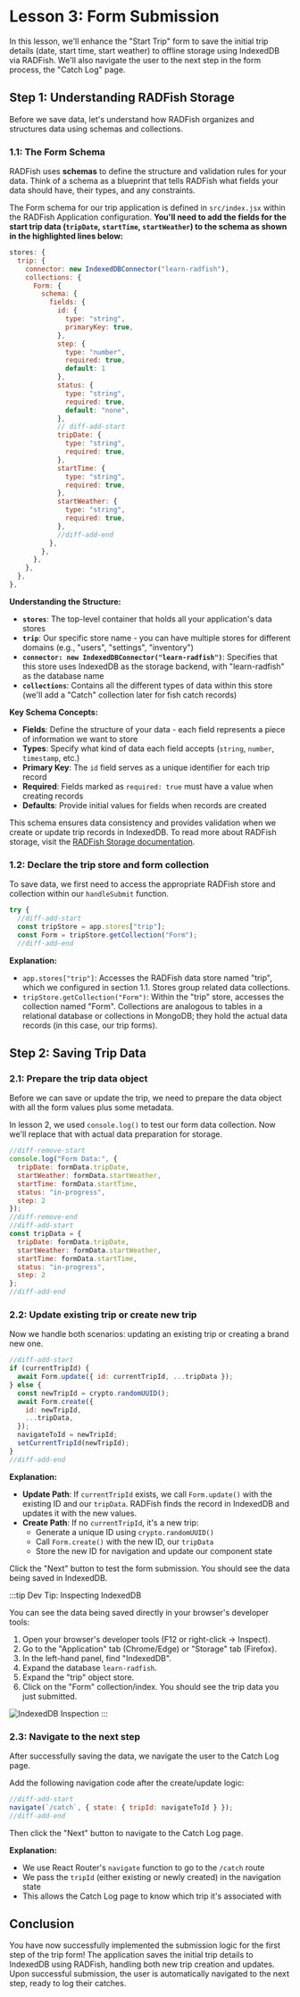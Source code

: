 # Lesson 3: Form Submission

In this lesson, we'll enhance the "Start Trip" form to save the initial trip details (date, start time, start weather) to offline storage using IndexedDB via RADFish. We'll also navigate the user to the next step in the form process, the "Catch Log" page.

## Step 1: Understanding RADFish Storage

Before we save data, let's understand how RADFish organizes and structures data using schemas and collections.

### 1.1: The Form Schema

RADFish uses **schemas** to define the structure and validation rules for your data. Think of a schema as a blueprint that tells RADFish what fields your data should have, their types, and any constraints.

The Form schema for our trip application is defined in `src/index.jsx` within the RADFish Application configuration. **You'll need to add the fields for the start trip data (`tripDate`, `startTime`, `startWeather`) to the schema as shown in the highlighted lines below:**

```jsx title="src/index.jsx" showLineNumbers=20
stores: {
  trip: {
    connector: new IndexedDBConnector("learn-radfish"),
    collections: {
      Form: {
        schema: {
          fields: {
            id: {
              type: "string",
              primaryKey: true,
            },
            step: {
              type: "number",
              required: true,
              default: 1
            },
            status: {
              type: "string",
              required: true,
              default: "none",
            },
            // diff-add-start
            tripDate: {
              type: "string",
              required: true,
            },
            startTime: {
              type: "string",
              required: true,
            },
            startWeather: {
              type: "string",
              required: true,
            },
            //diff-add-end
          },
        },
      },
    },
  },
},
```

**Understanding the Structure:**

- **`stores`**: The top-level container that holds all your application's data stores
- **`trip`**: Our specific store name - you can have multiple stores for different domains (e.g., "users", "settings", "inventory")
- **`connector: new IndexedDBConnector("learn-radfish")`**: Specifies that this store uses IndexedDB as the storage backend, with "learn-radfish" as the database name
- **`collections`**: Contains all the different types of data within this store (we'll add a "Catch" collection later for fish catch records)

**Key Schema Concepts:**

- **Fields**: Define the structure of your data - each field represents a piece of information we want to store
- **Types**: Specify what kind of data each field accepts (`string`, `number`, `timestamp`, etc.)
- **Primary Key**: The `id` field serves as a unique identifier for each trip record
- **Required**: Fields marked as `required: true` must have a value when creating records
- **Defaults**: Provide initial values for fields when records are created

This schema ensures data consistency and provides validation when we create or update trip records in IndexedDB. To read more about RADFish storage, visit the [RADFish Storage documentation](https://nmfs-radfish.github.io/radfish/design-system/storage).

### 1.2: Declare the trip store and form collection

To save data, we first need to access the appropriate RADFish store and collection within our `handleSubmit` function.

```jsx title="src/pages/StartTrip.jsx" showLineNumbers=202
try {
  //diff-add-start
  const tripStore = app.stores["trip"];
  const Form = tripStore.getCollection("Form");
  //diff-add-end
```

**Explanation:**

- `app.stores["trip"]`: Accesses the RADFish data store named "trip", which we configured in section 1.1. Stores group related data collections.
- `tripStore.getCollection("Form")`: Within the "trip" store, accesses the collection named "Form". Collections are analogous to tables in a relational database or collections in MongoDB; they hold the actual data records (in this case, our trip forms).

## Step 2: Saving Trip Data

### 2.1: Prepare the trip data object

Before we can save or update the trip, we need to prepare the data object with all the form values plus some metadata. 

In lesson 2, we used `console.log()` to test our form data collection. Now we'll replace that with actual data preparation for storage.

```jsx title="src/pages/StartTrip.jsx" showLineNumbers=209
//diff-remove-start
console.log("Form Data:", {
  tripDate: formData.tripDate,
  startWeather: formData.startWeather,
  startTime: formData.startTime,
  status: "in-progress",
  step: 2
});
//diff-remove-end
//diff-add-start
const tripData = {
  tripDate: formData.tripDate,
  startWeather: formData.startWeather,
  startTime: formData.startTime,
  status: "in-progress",
  step: 2
};
//diff-add-end
```

### 2.2: Update existing trip or create new trip

Now we handle both scenarios: updating an existing trip or creating a brand new one.

```jsx title="src/pages/StartTrip.jsx" showLineNumbers=218
//diff-add-start
if (currentTripId) {
  await Form.update({ id: currentTripId, ...tripData });
} else {
  const newTripId = crypto.randomUUID();
  await Form.create({ 
    id: newTripId, 
    ...tripData, 
  });
  navigateToId = newTripId;
  setCurrentTripId(newTripId);
}
//diff-add-end
```

**Explanation:**

- **Update Path**: If `currentTripId` exists, we call `Form.update()` with the existing ID and our `tripData`. RADFish finds the record in IndexedDB and updates it with the new values.
- **Create Path**: If no `currentTripId`, it's a new trip:
  - Generate a unique ID using `crypto.randomUUID()`
  - Call `Form.create()` with the new ID, our `tripData`
  - Store the new ID for navigation and update our component state

Click the "Next" button to test the form submission. You should see the data being saved in IndexedDB.

:::tip Dev Tip: Inspecting IndexedDB

You can see the data being saved directly in your browser's developer tools:

1. Open your browser's developer tools (F12 or right-click → Inspect).
2. Go to the "Application" tab (Chrome/Edge) or "Storage" tab (Firefox).
3. In the left-hand panel, find "IndexedDB".
4. Expand the database `learn-radfish`.
5. Expand the "trip" object store.
6. Click on the "Form" collection/index. You should see the trip data you just submitted.

![IndexedDB Inspection](./src/assets/lesson-3_step-2.2.png)
:::

### 2.3: Navigate to the next step

After successfully saving the data, we navigate the user to the Catch Log page.

Add the following navigation code after the create/update logic:

```jsx title="src/pages/StartTrip.jsx" showLineNumbers=233
//diff-add-start
navigate(`/catch`, { state: { tripId: navigateToId } });
//diff-add-end
```
Then click the "Next" button to navigate to the Catch Log page.

**Explanation:**

- We use React Router's `navigate` function to go to the `/catch` route
- We pass the `tripId` (either existing or newly created) in the navigation state
- This allows the Catch Log page to know which trip it's associated with


## Conclusion

You have now successfully implemented the submission logic for the first step of the trip form! The application saves the initial trip details to IndexedDB using RADFish, handling both new trip creation and updates. Upon successful submission, the user is automatically navigated to the next step, ready to log their catches.
